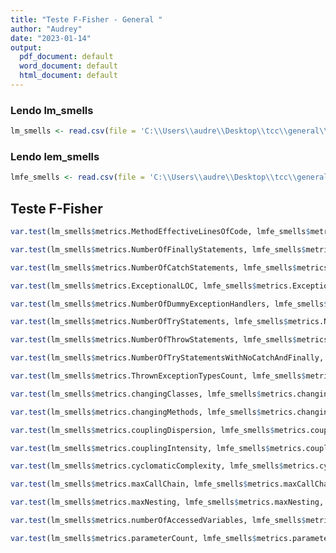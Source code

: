 ---
title: "Teste F-Fisher - General "
author: "Audrey"
date: "2023-01-14"
output:
  pdf_document: default
  word_document: default
  html_document: default
---

### Lendo lm_smells

```{r}
lm_smells <- read.csv(file = 'C:\\Users\\audre\\Desktop\\tcc\\general\\all_lm.csv')
```

### Lendo lem_smells

```{r}
lmfe_smells <- read.csv(file = 'C:\\Users\\audre\\Desktop\\tcc\\general\\all_lem.csv')
```

## Teste F-Fisher

```{r}
var.test(lm_smells$metrics.MethodEffectiveLinesOfCode, lmfe_smells$metrics.MethodEffectiveLinesOfCode, alternative = "two.sided")
```

```{r}
var.test(lm_smells$metrics.NumberOfFinallyStatements, lmfe_smells$metrics.NumberOfFinallyStatements, alternative = "two.sided")
```

```{r}
var.test(lm_smells$metrics.NumberOfCatchStatements, lmfe_smells$metrics.NumberOfCatchStatements, alternative = "two.sided")
```

```{r}
var.test(lm_smells$metrics.ExceptionalLOC, lmfe_smells$metrics.ExceptionalLOC, alternative = "two.sided")
```

```{r}
var.test(lm_smells$metrics.NumberOfDummyExceptionHandlers, lmfe_smells$metrics.NumberOfDummyExceptionHandlers, alternative = "two.sided")
```

```{r}
var.test(lm_smells$metrics.NumberOfTryStatements, lmfe_smells$metrics.NumberOfTryStatements, alternative = "two.sided")
```

```{r}
var.test(lm_smells$metrics.NumberOfThrowStatements, lmfe_smells$metrics.NumberOfThrowStatements, alternative = "two.sided")
```

```{r}
var.test(lm_smells$metrics.NumberOfTryStatementsWithNoCatchAndFinally, lmfe_smells$metrics.NumberOfTryStatementsWithNoCatchAndFinally, alternative = "two.sided")
```

```{r}
var.test(lm_smells$metrics.ThrownExceptionTypesCount, lmfe_smells$metrics.ThrownExceptionTypesCount, alternative = "two.sided")
```

```{r}
var.test(lm_smells$metrics.changingClasses, lmfe_smells$metrics.changingClasses, alternative = "two.sided")
```

```{r}
var.test(lm_smells$metrics.changingMethods, lmfe_smells$metrics.changingMethods, alternative = "two.sided")
```

```{r}
var.test(lm_smells$metrics.couplingDispersion, lmfe_smells$metrics.couplingDispersion, alternative = "two.sided")
```

```{r}
var.test(lm_smells$metrics.couplingIntensity, lmfe_smells$metrics.couplingIntensity, alternative = "two.sided")
```

```{r}
var.test(lm_smells$metrics.cyclomaticComplexity, lmfe_smells$metrics.cyclomaticComplexity, alternative = "two.sided")
```

```{r}
var.test(lm_smells$metrics.maxCallChain, lmfe_smells$metrics.maxCallChain, alternative = "two.sided")
```

```{r}
var.test(lm_smells$metrics.maxNesting, lmfe_smells$metrics.maxNesting, alternative = "two.sided")
```

```{r}
var.test(lm_smells$metrics.numberOfAccessedVariables, lmfe_smells$metrics.numberOfAccessedVariables, alternative = "two.sided")
```

```{r}
var.test(lm_smells$metrics.parameterCount, lmfe_smells$metrics.parameterCount, alternative = "two.sided")
```
